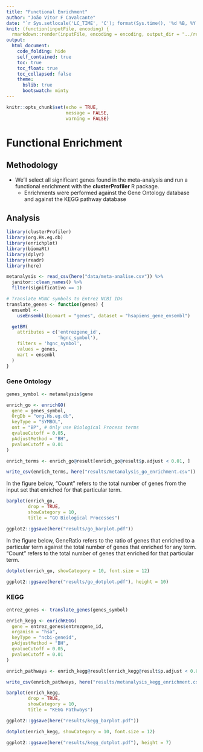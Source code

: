 ```yaml
---
title: "Functional Enrichment"
author: "João Vitor F Cavalcante"
date: "`r Sys.setlocale('LC_TIME', 'C'); format(Sys.time(), '%d %B, %Y')`"
knit: (function(inputFile, encoding) {
  rmarkdown::render(inputFile, encoding = encoding, output_dir = "../reports/") })
output:
  html_document:
    code_folding: hide
    self_contained: true
    toc: true
    toc_float: true
    toc_collapsed: false
    theme:
      bslib: true
      bootswatch: minty
---
```


```r
knitr::opts_chunk$set(echo = TRUE,
                      message = FALSE,
                      warning = FALSE)
```

# Functional Enrichment

## Methodology

- We'll select all significant genes found in the meta-analysis and run
a functional enrichment with the **clusterProfiler** R package.
  - Enrichments were performed against the Gene Ontology database
  and against the KEGG pathway database

## Analysis

```r
library(clusterProfiler)
library(org.Hs.eg.db)
library(enrichplot)
library(biomaRt)
library(dplyr)
library(readr)
library(here)

metanalysis <- read_csv(here("data/meta-analise.csv")) %>%
  janitor::clean_names() %>%
  filter(significativo == 1)

# Translate HGNC symbols to Entrez NCBI IDs
translate_genes <- function(genes) {
  ensembl <-
    useEnsembl(biomart = "genes", dataset = "hsapiens_gene_ensembl")

  getBM(
    attributes = c('entrezgene_id',
                   'hgnc_symbol'),
    filters = 'hgnc_symbol',
    values = genes,
    mart = ensembl
  )
}
```

### Gene Ontology

```r
genes_symbol <- metanalysis$gene

enrich_go <- enrichGO(
  gene = genes_symbol,
  OrgDb = "org.Hs.eg.db",
  keyType = "SYMBOL",
  ont = "BP", # Only use Biological Process terms
  qvalueCutoff = 0.05,
  pAdjustMethod = "BH",
  pvalueCutoff = 0.01
)

enrich_terms <- enrich_go@result[enrich_go@result$p.adjust < 0.01, ]

write_csv(enrich_terms, here("results/metanalysis_go_enrichment.csv"))
```

In the figure below, "Count" refers to the total number of genes from the input set
that enriched for that particular term.

```r
barplot(enrich_go,
        drop = TRUE,
        showCategory = 10,
        title = "GO Biological Processes")

ggplot2::ggsave(here("results/go_barplot.pdf"))
```

In the figure below, GeneRatio refers to the ratio of genes that enriched
to a particular term against the total number of genes that enriched for any term.
"Count" refers to the total number of genes that enriched for that particular term.

```r
dotplot(enrich_go, showCategory = 10, font.size = 12)

ggplot2::ggsave(here("results/go_dotplot.pdf"), height = 10)
```


### KEGG

```r
entrez_genes <- translate_genes(genes_symbol)
```


```r
enrich_kegg <- enrichKEGG(
  gene = entrez_genes$entrezgene_id,
  organism = "hsa",
  keyType = "ncbi-geneid",
  pAdjustMethod = "BH",
  qvalueCutoff = 0.05,
  pvalueCutoff = 0.01
)

enrich_pathways <- enrich_kegg@result[enrich_kegg@result$p.adjust < 0.01, ]

write_csv(enrich_pathways, here("results/metanalysis_kegg_enrichment.csv"))
```

```r
barplot(enrich_kegg,
        drop = TRUE,
        showCategory = 10,
        title = "KEGG Pathways")

ggplot2::ggsave(here("results/kegg_barplot.pdf"))
```

```r
dotplot(enrich_kegg, showCategory = 10, font.size = 12)

ggplot2::ggsave(here("results/kegg_dotplot.pdf"), height = 7)
```


